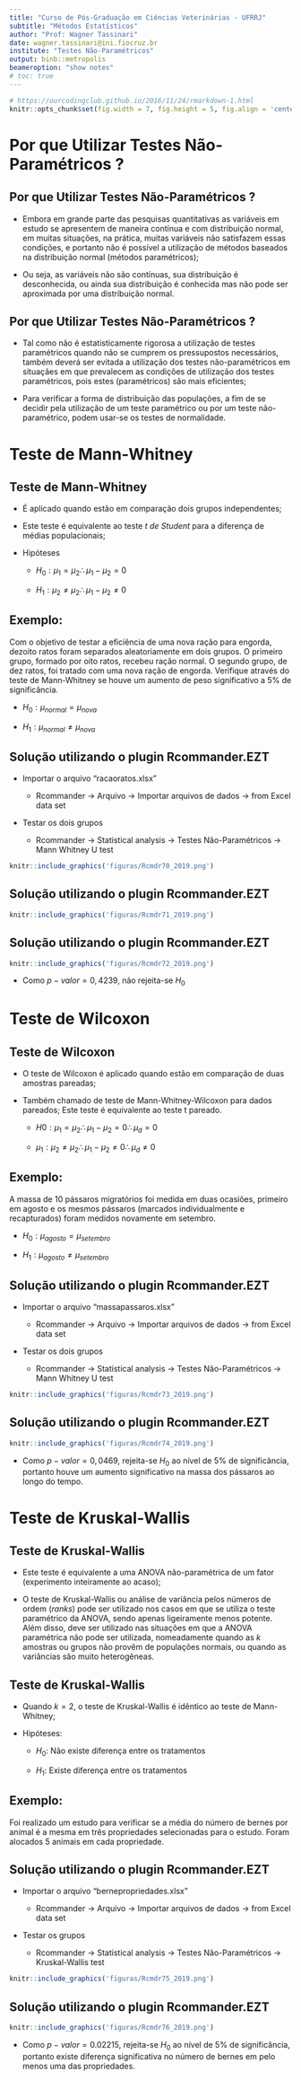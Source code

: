 ```yaml
---
title: "Curso de Pós-Graduação em Ciências Veterinárias - UFRRJ"
subtitle: "Métodos Estatísticos"
author: "Prof: Wagner Tassinari"
date: wagner.tassinari@ini.fiocruz.br
institute: "Testes Não-Paramétricos"
output: binb::metropolis
beameroption: "show notes"
# toc: true
---
```



```r
# https://ourcodingclub.github.io/2016/11/24/rmarkdown-1.html
knitr::opts_chunk$set(fig.width = 7, fig.height = 5, fig.align = 'center', dpi = 96, cache=TRUE, echo = F, comment = "", message = F, warning = F)

```

# Por que Utilizar Testes Não-Paramétricos ?

## Por que Utilizar Testes Não-Paramétricos ?

- Embora em grande parte das pesquisas quantitativas as variáveis em estudo se apresentem de maneira contı́nua e com distribuição normal, em muitas situações, na prática, muitas variáveis não satisfazem essas condições, e portanto não é possı́vel a utilização de métodos baseados na distribuição normal (métodos paramétricos);

- Ou seja, as variáveis não são contı́nuas, sua distribuição é desconhecida, ou ainda sua distribuição é conhecida mas não pode ser aproximada por uma distribuição normal.

## Por que Utilizar Testes Não-Paramétricos ?

- Tal como não é estatisticamente rigorosa a utilização de testes paramétricos quando não se cumprem os pressupostos necessários, também deverá ser evitada a utilização dos testes não-paramétricos em situaçães em que prevalecem as condições de utilização dos testes paramétricos, pois estes (paramétricos) são mais eficientes;

- Para verificar a forma de distribuição das populações, a fim de se decidir pela utilização de um teste paramétrico ou por um teste não-paramétrico, podem usar-se os testes de normalidade.

# Teste de Mann-Whitney

## Teste de Mann-Whitney

- É aplicado quando estão em comparação dois grupos independentes;

- Este teste é equivalente ao teste *t de Student* para a diferença de médias populacionais;

- Hipóteses

  - $H_0 : \mu_1 = \mu_2 \therefore \mu_1 − \mu_2 = 0$

  - $H_1 : \mu_2 \neq \mu_2 \therefore \mu_1 − \mu_2 \neq 0$
  
## Exemplo:

Com o objetivo de testar a eficiência de uma nova ração para engorda, dezoito ratos foram separados aleatoriamente em dois grupos. O primeiro grupo, formado por oito ratos, recebeu ração normal. O segundo grupo, de dez ratos, foi tratado com uma nova
ração de engorda. Verifique através do teste de Mann-Whitney se houve um aumento de peso significativo a 5% de significância.

  - $H_0 : \mu_{normal} = \mu_{nova}$

  - $H_1 : \mu_{normal} \neq \mu_{nova}$



## Solução utilizando o plugin Rcommander.EZT 

- Importar o arquivo "racaoratos.xlsx"

  - Rcommander $\rightarrow$ Arquivo $\rightarrow$ Importar arquivos de dados $\rightarrow$ from Excel data set

- Testar os dois grupos

  - Rcommander $\rightarrow$ Statistical analysis $\rightarrow$ Testes Não-Paramétricos $\rightarrow$ Mann Whitney U test
  
```r
knitr::include_graphics('figuras/Rcmdr70_2019.png')

```

## Solução utilizando o plugin Rcommander.EZT 

```r
knitr::include_graphics('figuras/Rcmdr71_2019.png')

```

## Solução utilizando o plugin Rcommander.EZT 

```r
knitr::include_graphics('figuras/Rcmdr72_2019.png')

```

- Como $p-valor = 0,4239$, não rejeita-se $H_0$

# Teste de Wilcoxon

## Teste de Wilcoxon

- O teste de Wilcoxon é aplicado quando estão em comparação de duas amostras pareadas;

- Também chamado de teste de Mann-Whitney-Wilcoxon para dados pareados;
Este teste é equivalente ao teste t pareado.

  - $H 0 : \mu_1 = \mu_2 \therefore \mu_1 − \mu_2 = 0 \therefore \mu_d = 0$

  - $\mu_1 : \mu_2 \neq \mu_2 \therefore \mu_1 − \mu_2 \neq 0 \therefore \mu_d \neq 0$
  
## Exemplo:

A massa de 10 pássaros migratórios foi medida em duas ocasiões, primeiro em agosto e os mesmos pássaros (marcados individualmente e recapturados) foram medidos novamente em setembro.

  - $H_0 : μ_{agosto} = μ_{setembro}$

  - $H_1 : μ_{agosto} \neq μ_{setembro}$
  



## Solução utilizando o plugin Rcommander.EZT 

- Importar o arquivo "massapassaros.xlsx"

  - Rcommander $\rightarrow$ Arquivo $\rightarrow$ Importar arquivos de dados $\rightarrow$ from Excel data set

- Testar os dois grupos

  - Rcommander $\rightarrow$ Statistical analysis $\rightarrow$ Testes Não-Paramétricos $\rightarrow$ Mann Whitney U test
  
```r
knitr::include_graphics('figuras/Rcmdr73_2019.png')

```

## Solução utilizando o plugin Rcommander.EZT 

```r
knitr::include_graphics('figuras/Rcmdr74_2019.png')

```

- Como $p-valor = 0, 0469$, rejeita-se $H_0$ ao nı́vel de $5\%$ de significância, portanto houve um aumento significativo na massa dos pássaros ao longo do tempo.

# Teste de Kruskal-Wallis

## Teste de Kruskal-Wallis

- Este teste é equivalente a uma ANOVA não-paramétrica de um fator (experimento inteiramente ao acaso);

- O teste de Kruskal-Wallis ou análise de variância pelos números de ordem (*ranks*) pode ser utilizado nos casos em que se utiliza o teste paramétrico da ANOVA, sendo apenas ligeiramente menos potente. Além disso, deve ser utilizado nas situações em que a ANOVA paramétrica não pode ser utilizada, nomeadamente quando as *k* amostras ou grupos não provêm de populações normais, ou quando as variâncias são muito heterogêneas.

## Teste de Kruskal-Wallis

- Quando $k = 2$, o teste de Kruskal-Wallis é idêntico ao teste de Mann-Whitney;

- Hipóteses:

  - $H_0$: Não existe diferença entre os tratamentos

  - $H_1$: Existe diferença entre os tratamentos
  
## Exemplo:

Foi realizado um estudo para verificar se a média do número de bernes por animal é a mesma em três propriedades selecionadas para o estudo. Foram alocados 5 animais em cada propriedade.

## Solução utilizando o plugin Rcommander.EZT 

- Importar o arquivo "bernepropriedades.xlsx"

  - Rcommander $\rightarrow$ Arquivo $\rightarrow$ Importar arquivos de dados $\rightarrow$ from Excel data set

- Testar os grupos

  - Rcommander $\rightarrow$ Statistical analysis $\rightarrow$ Testes Não-Paramétricos $\rightarrow$ Kruskal-Wallis test
  
```r
knitr::include_graphics('figuras/Rcmdr75_2019.png')

```

## Solução utilizando o plugin Rcommander.EZT 

```r
knitr::include_graphics('figuras/Rcmdr76_2019.png')

```


- Como $p-valor = 0.02215$, rejeita-se $H_0$ ao nı́vel de $5\%$ de
significância, portanto existe diferença significativa no número
de bernes em pelo menos uma das propriedades.